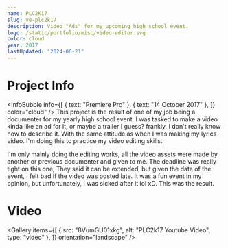 ```yaml
---
name: PLC2K17
slug: ve-plc2k17
description: Video "Ads" for my upcoming high school event.
logo: /static/portfolio/misc/video-editor.svg
color: cloud
year: 2017
lastUpdated: "2024-06-21"
---
```


# Project Info
<InfoBubble
    info={[
        { text: "Premiere Pro" },
        { text: "14 October 2017" },
    ]}
    color="cloud"
/>
This project is the result of one of my job being a documenter for my yearly high school event. I was tasked to make a video kinda like an ad for it, or maybe a trailer I guess? frankly, I don't really know how to describe it. With the same attitude as when I was making my lyrics video. I'm doing this to practice my video editing skills.

I'm only mainly doing the editing works, all the video assets were made by another or previous documenter and given to me. The deadline was really tight on this one, They said it can be extended, but given the date of the event, I felt bad if the video was posted late. It was a fun event in my opinion, but unfortunately, I was sicked after it lol xD. This was the result.

# Video
<Gallery
    items={[
        {
            src: "8VumGU01xkg",
            alt: "PLC2k17 Youtube Video",
            type: "video"
        },
    ]}
    orientation="landscape"
/>